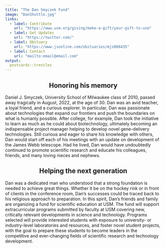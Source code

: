 ```yaml
---
title: "The Dan Smyczek Fund"
image: "DanShuttle.jpg"
links:
  - label: Contribute
    url: "https://www.usm.org/giving/make-a-gift/your-gift-to-usm"
  - label: Get Updates
    url: "https://twitter.com/"
  - label: Obituary
    url: "https://www.jsonline.com/obituaries/mjs066435"
  - label: Contact
    url: "mailto:email@email.com"
output:
  postcards::trestles
---
```


## Honoring his memory {style="text-align: center"}

Daniel J. Smyczek, University School of Milwaukee class of 2010, passed away tragically in August, 2022, at the age of 30. Dan was an avid teacher, a loyal friend, and a curious explorer. In particular, Dan was passionate about technologies that expand our frontiers and push the boundaries on what is humanly possible. After college, for example, Dan took the initiative to learn as much as he could about biotechnology, ultimately becoming an indispensable project manager helping to develop novel gene-delivery technologies. Still curious and eager to share his knowledge with others, Dan would start off each of his meetings with an update on development of the James Webb telescope. Had he lived, Dan would have undoubtedly continued to promote scientific research and educate his colleagues, friends, and many loving nieces and nephews.

## Helping the next generation {style="text-align: center"}

Dan was a dedicated man who understood that a strong foundation is needed to achieve great things. Whether it be on the hockey rink or in front of clients in the conference room, Dan's successes could be traced back to his religious approach to preparation. In this spirit, Dan's friends and family are organizing a fund for scientific education at USM. The fund will support extracurricular programs submitted by faculty at USM covering new, critically relevant developments in science and technology. Programs selected will provide interested students with exposure to university- or industry-level laboratories and resources, and foster novel student projects, with the goal to prepare these students to become leaders in the competitive and ever-changing fields of scientific research and technology development.

## 

